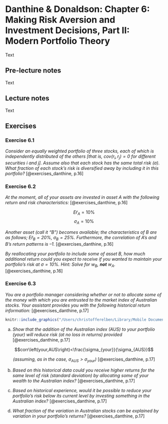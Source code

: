 # Danthine & Donaldson: Chapter 6: Making Risk Aversion and Investment Decisions, Part II: Modern Portfolio Theory

Text

## Pre-lecture notes

Text

## Lecture notes

Text

## Exercises

### Exercise 6.1

*Consider an equally weighted portfolio of three stocks, each of which is independently distributed of the others [that is, $cov\left(r_i,r_j\right)=0$ for different securities $i$ and $j$]. Assume also that each stock has the same total risk $\left(\sigma\right)$. What fraction of each stock’s risk is diversified away by including it in this portfolio?* [@exercises_danthine, p.16]

### Exercise 6.2

*At the moment, all of your assets are invested in asset $A$ with the following return and risk characteristics:* [@exercises_danthine, p.16]

$$E\tilde{r}_A=10\%$$
$$\sigma_A=10\%$$

*Another asset (call it "$B$”) becomes available; the characteristics of $B$ are as follows; $E\tilde{r}_B=20\%$, $\sigma_B=25\%$. Furthermore, the correlation of $A$’s and $B$’s return patterns is $–1$.* [@exercises_danthine, p.16]

*By reallocating your portfolio to include some of asset $B$, how much additional return could you expect to receive if you wanted to maintain your portfolio’s risk at $\sigma=10\%$. Hint: Solve for $w_B$, __not__ $w_A$.* [@exercises_danthine, p.16]

### Exercise 6.3

*You are a portfolio manager considering whether or not to allocate some of the money with which you are entrusted to the market index of Australian stocks. Your assistant provides you with the following historical return information:* [@exercises_danthine, p.17]

```r
knitr::include_graphics("/Users/christofferelben/Library/Mobile Documents/com~apple~CloudDocs/Studier/cand.merc.fin/1st Semester/Asset Pricing/Notes/figures/matrix.jpg")
```

a. *Show that the addition of the Australian index (AUS) to your portfolio (your) will reduce risk (at no loss in returns) provided* [@exercises_danthine, p.17]

$$corr\left(your,AUS\right)<\frac{\sigma_{your}}{\sigma_{AUS}}$$

<center>*(assuming, as in the case, $\sigma_{AUS}>\sigma_{your}$)* [@exercises_danthine, p.17]</center>

\linebreak

b. *Based on this historical data could you receive higher returns for the same level of risk (standard deviation) by allocating some of your wealth to the Australian index?* [@exercises_danthine, p.17]

c. *Based on historical experience, would it be possible to reduce your portfolio’s risk below its current level by investing something in the Australian index?* [@exercises_danthine, p.17]

d. *What fraction of the variation in Australian stocks can be explained by variation in your portfolio’s returns?* [@exercises_danthine, p.17]